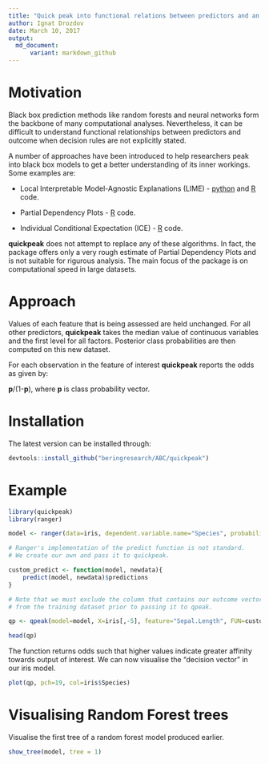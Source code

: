 ```yaml
---
title: "Quick peak into functional relations between predictors and an outcome."
author: Ignat Drozdov
date: March 10, 2017
output:
  md_document:
      variant: markdown_github
---
```


# Motivation
Black box prediction methods like random forests and neural networks form the backbone of many computational analyses. Nevertheless, it can be difficult to understand functional relationships between predictors and outcome when decision rules are not explicitly stated.

A number of approaches have been introduced to help researchers peak into black box models to get a better understanding of its inner workings. Some examples are:

* Local Interpretable Model-Agnostic Explanations (LIME) - [python](https://github.com/marcotcr/lime) and [R](https://github.com/thomasp85/lime) code.

* Partial Dependency Plots - [R](https://github.com/bgreenwell/pdp) code.

* Individual Conditional Expectation (ICE) - [R](https://github.com/kapelner/ICEbox) code.

**quickpeak** does not attempt to replace any of these algorithms. In fact, the package offers only a very rough estimate of Partial Dependency Plots and is not suitable for rigurous analysis. The main focus of the package is on computational speed in large datasets.

# Approach

Values of each feature that is being assessed are held unchanged. For all other predictors, **quickpeak** takes the median value of continuous variables and the first level for all factors. Posterior class probabilities are then computed on this new dataset.

For each observation in the feature of interest **quickpeak** reports the odds as given by:

**p**/(1-**p**), where **p** is class probability vector.

# Installation

The latest version can be installed through:

```r
devtools::install_github("beringresearch/ABC/quickpeak")
```

# Example

```r
library(quickpeak)
library(ranger)

model <- ranger(data=iris, dependent.variable.name="Species", probability=TRUE)

# Ranger's implementation of the predict function is not standard.
# We create our own and pass it to quickpeak.

custom_predict <- function(model, newdata){
	predict(model, newdata)$predictions
}

# Note that we must exclude the column that contains our outcome vector
# from the training dataset prior to passing it to qpeak.

qp <- qpeak(model=model, X=iris[,-5], feature="Sepal.Length", FUN=custom_predict)

head(qp)

```

The function returns odds such that higher values indicate greater affinity towards output of interest. We can now visualise the "decision vector" in our iris model.

```r
plot(qp, pch=19, col=iris$Species)
```

# Visualising Random Forest trees

Visualise the first tree of a random forest model produced earlier.

```r
show_tree(model, tree = 1)
```
